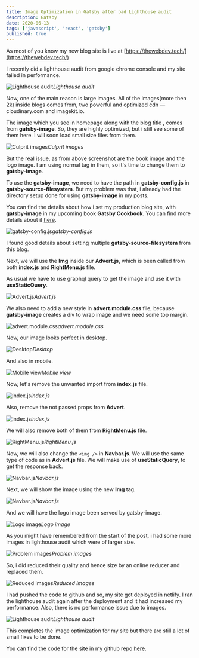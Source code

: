```yaml
---
title: Image Optimization in Gatsby after bad Lighthouse audit
description: Gatsby
date: 2020-06-13
tags: ['javascript', 'react', 'gatsby']
published: true
---
```



As most of you know my new blog site is live at [https://thewebdev.tech/](https://thewebdev.tech/)

I recently did a lighthouse audit from google chrome console and my site failed in performance.

![Lighthouse audit](https://ik.imagekit.io/thewebdev/thewebdev-fixes/1/1_XgYp3ERUwR.png)*Lighthouse audit*

Now, one of the main reason is large images. All of the images(more then 2k) inside blogs comes from, two powerful and optimized cdn — cloudinary.com and imagekit.io.

The image which you see in homepage along with the blog title , comes from **gatsby-image**. So, they are highly optimized, but i still see some of them here. I will soon load small size files from them.

![Culprit images](https://ik.imagekit.io/thewebdev/thewebdev-fixes/1/2_eqOWudIiZl.png)*Culprit images*

But the real issue, as from above screenshot are the book image and the logo image. I am using normal <img />tag in them, so it's time to change them to **gatsby-image**.

To use the **gatsby-image**, we need to have the path in **gatsby-config.js** in **gatsby-source-filesystem**. But my problem was that, i already had the directory setup done for using **gatsby-image** in my posts.

You can find the details about how i set my production blog site, with **gatsby-image** in my upcoming book **Gatsby Cookbook**. You can find more details about it [here](https://thewebdev.tech/gatsby-cookbook-1).

![gatsby-config.js](https://ik.imagekit.io/thewebdev/thewebdev-fixes/1/3_TgjBG6ae5q.png)*gatsby-config.js*

I found good details about setting multiple **gatsby-source-filesystem** from this [blog](https://medium.com/@kyle.robert.gill/ridiculously-easy-image-optimization-with-gatsby-js-59d48e15db6e).

Next, we will use the **Img** inside our **Advert.js**, which is been called from both **index.js** and **RightMenu.js** file.

As usual we have to use graphql query to get the image and use it with **useStaticQuery**.

![Advert.js](https://ik.imagekit.io/thewebdev/thewebdev-fixes/1/4_qZQ7kjCczX.png)*Advert.js*

We also need to add a new style in **advert.module.css** file, because **gatsby-image** creates a div to wrap image and we need some top margin.

![advert.module.css](https://ik.imagekit.io/thewebdev/thewebdev-fixes/1/5_9arJWSrHfV.png)*advert.module.css*

Now, our image looks perfect in desktop.

![Desktop](https://ik.imagekit.io/thewebdev/thewebdev-fixes/1/6_pX_efXW8CB.png)*Desktop*

And also in mobile.


![Mobile view](https://ik.imagekit.io/thewebdev/thewebdev-fixes/1/7_gf-2WKyayQ.png)*Mobile view*


Now, let's remove the unwanted import from **index.js** file.

![index.js](https://ik.imagekit.io/thewebdev/thewebdev-fixes/1/8_-31P_soEv3.png)*index.js*

Also, remove the not passed props from **Advert**.

![index.js](https://ik.imagekit.io/thewebdev/thewebdev-fixes/1/9_b8K05VqFx.png)*index.js*

We will also remove both of them from **RightMenu.js** file.

![RightMenu.js](https://ik.imagekit.io/thewebdev/thewebdev-fixes/1/10_OKIB9APgC-.png)*RightMenu.js*

Now, we will also change the `<img />` in **Navbar.js**. We will use the same type of code as in **Advert.js** file. We will make use of **useStaticQuery**, to get the response back.

![Navbar.js](https://ik.imagekit.io/thewebdev/thewebdev-fixes/1/11_U3TnSMZm0.png)*Navbar.js*

Next, we will show the image using the new **Img** tag.

![Navbar.js](https://ik.imagekit.io/thewebdev/thewebdev-fixes/1/12_psiYa1uIO7.png)*Navbar.js*

And we will have the logo image been served by gatsby-image.

![Logo image](https://ik.imagekit.io/thewebdev/thewebdev-fixes/1/13_YMecJhHTE.png)*Logo image*

As you might have remembered from the start of the post, i had some more images in lighthouse audit which were of larger size.

![Problem images](https://ik.imagekit.io/thewebdev/thewebdev-fixes/1/14_FAIS_FfQ7Q.png)*Problem images*

So, i did reduced their quality and hence size by an online reducer and replaced them.

![Reduced images](https://ik.imagekit.io/thewebdev/thewebdev-fixes/1/15_C0ix6KUEDy.png)*Reduced images*

I had pushed the code to github and so, my site got deployed in netlify. I ran the lighthouse audit again after the deployment and it had increased my performance. Also, there is no performance issue due to images.

![Lighthouse audit](https://ik.imagekit.io/thewebdev/thewebdev-fixes/1/16_i2CNOoUFT.png)*Lighthouse audit*

This completes the image optimization for my site but there are still a lot of small fixes to be done.

You can find the code for the site in my github repo [here](https://github.com/nabendu82/thewebdev-public).
